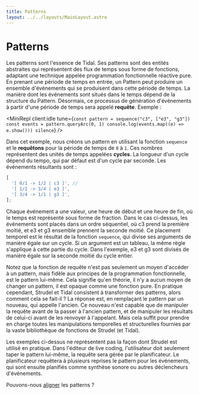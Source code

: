 ```yaml
---
title: Patterns
layout: ../../layouts/MainLayout.astro
---
```



# Patterns

Les patterns sont l'essence de Tidal. Ses patterns sont des entités abstraites qui représentent des flux de temps sous forme de fonctions, adaptant une technique appelée programmation fonctionnelle réactive pure. En prenant une période de temps en entrée, un Pattern peut produire un ensemble d'événements qui se produisent dans cette période de temps. La manière dont les événements sont situés dans le temps dépend de la structure du Pattern.
Désormais, ce processus de génération d'événements à partir d'une période de temps sera appelé **requête**.
Exemple :

<MiniRepl
  client:idle
  tune={`const pattern = sequence("c3", ["e3", "g3"])
const events = pattern.queryArc(0, 1)
console.log(events.map((e) => e.show()))
silence`}
/>

Dans cet exemple, nous créons un pattern en utilisant la fonction `sequence` et le **requêtons** pour la période de temps de `0` à `1`.
Ces nombres représentent des unités de temps appelées **cycles**. La longueur d'un cycle dépend du tempo, qui par défaut est d'un cycle par seconde.
Les événements résultants sont :

```js
[
  '[ 0/1 -> 1/2 | c3 ]', //
  '[ 1/2 -> 3/4 | e3 ]',
  '[ 3/4 -> 1/1 | g3 ]',
];
```

Chaque événement a une valeur, une heure de début et une heure de fin, où le temps est représenté sous forme de fraction. Dans le cas ci-dessus, les événements sont placés dans un ordre séquentiel, où c3 prend la première moitié, et e3 et g3 ensemble prennent la seconde moitié. Ce placement temporel est le résultat de la fonction `sequence`, qui divise ses arguments de manière égale sur un cycle. Si un argument est un tableau, la même règle s'applique à cette partie du cycle. Dans l'exemple, e3 et g3 sont divisés de manière égale sur la seconde moitié du cycle entier.

Notez que la fonction de requête n'est pas seulement un moyen d'accéder à un pattern, mais fidèle aux principes de la programmation fonctionnelle, est le pattern lui-même. Cela signifie qu'en théorie, il n'y a aucun moyen de changer un pattern, il est opaque comme une fonction pure. En pratique cependant, Strudel et Tidal consistent à transformer des patterns, alors comment cela se fait-il ? La réponse est, en remplaçant le pattern par un nouveau, qui appelle l'ancien. Ce nouveau n'est capable que de manipuler la requête avant de la passer à l'ancien pattern, et de manipuler les résultats de celui-ci avant de les renvoyer à l'appelant. Mais cela suffit pour prendre en charge toutes les manipulations temporelles et structurelles fournies par la vaste bibliothèque de fonctions de Strudel (et Tidal).

Les exemples ci-dessus ne représentent pas la façon dont Strudel est utilisé en pratique. Dans l'éditeur de live coding, l'utilisateur doit seulement taper le pattern lui-même, la requête sera gérée par le planificateur. Le planificateur requêtera à plusieurs reprises le pattern pour les événements, qui sont ensuite planifiés comme synthèse sonore ou autres déclencheurs d'événements.

Pouvons-nous [aligner](/technical-manual/alignment) les patterns ?
